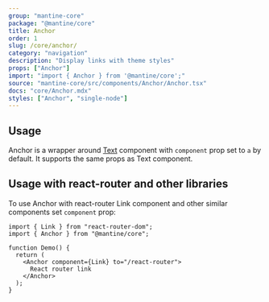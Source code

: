 ```yaml
---
group: "mantine-core"
package: "@mantine/core"
title: Anchor
order: 1
slug: /core/anchor/
category: "navigation"
description: "Display links with theme styles"
props: ["Anchor"]
import: "import { Anchor } from '@mantine/core';"
source: "mantine-core/src/components/Anchor/Anchor.tsx"
docs: "core/Anchor.mdx"
styles: ["Anchor", "single-node"]
---
```



## Usage

Anchor is a wrapper around [Text](/core/text/) component with `component` prop set to `a` by default.
It supports the same props as Text component.

<Demo data={AnchorDemos.usage} />

## Usage with react-router and other libraries

To use Anchor with react-router Link component and other similar components set `component` prop:

```tsx
import { Link } from "react-router-dom";
import { Anchor } from "@mantine/core";

function Demo() {
  return (
    <Anchor component={Link} to="/react-router">
      React router link
    </Anchor>
  );
}
```
